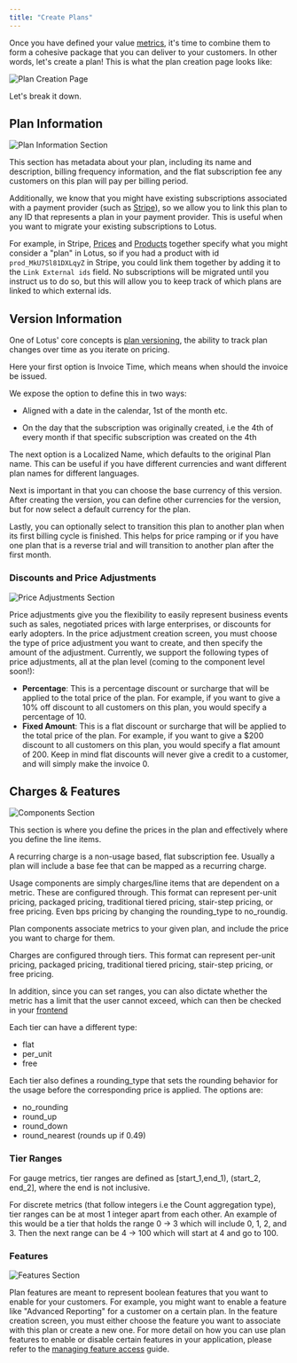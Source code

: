 ```yaml
---
title: "Create Plans"
---
```


Once you have defined your value [metrics](/metering/creating-metrics), it's
time to combine them to form a cohesive package that you can deliver to your
customers. In other words, let's create a plan! This is what the plan creation
page looks like:

![Plan Creation Page](/images/plan-management/create_plan-53a83aaa55da2a676ec6bc0025ed842f.png)

Let's break it down.

## Plan Information

![Plan Information Section](/images/plan-management/plan_info-18cd963ccb0993f03d011f221c6c3e82.png)

This section has metadata about your plan, including its name and description, billing frequency information, and the flat subscription fee any customers on this plan will pay per billing period.

Additionally, we know that you might have existing subscriptions associated with
a payment provider (such as [Stripe](/external-integrations/stripe)), so we
allow you to link this plan to any ID that represents a plan in your payment
provider. This is useful when you want to migrate your existing subscriptions to
Lotus.

For example, in Stripe, [Prices](https://stripe.com/docs/api/prices) and
[Products](https://stripe.com/docs/api/products) together specify what you might
consider a "plan" in Lotus, so if you had a product with id
`prod_MkU7Sl81DXLqyZ` in Stripe, you could link them together by adding it to
the `Link External ids` field. No subscriptions will be migrated until you
instruct us to do so, but this will allow you to keep track of which plans are
linked to which external ids.

## Version Information

One of Lotus' core concepts is [plan versioning](./versioning.md), the ability to track plan changes over time as you iterate on pricing.

Here your first option is Invoice Time, which means when should the invoice be issued.

We expose the option to define this in two ways:

- Aligned with a date in the calendar, 1st of the month etc.

- On the day that the subscription was originally created, i.e the 4th of every month if that specific subscription was created on the 4th

The next option is a Localized Name, which defaults to the original Plan name. This can be useful if you have different currencies and want different plan names for different languages.

Next is important in that you can choose the base currency of this version. After creating the version, you can define other currencies for the version, but for now select a default currency for the plan.

Lastly, you can optionally select to transition this plan to another plan when its first billing cycle is finished. This helps for price ramping or if you have one plan that is a reverse trial and will transition to another plan after the first month.

### Discounts and Price Adjustments

![Price Adjustments Section](/images/plan-management/price_adjustments-f7c55490d82d6d1085c9c81bd3f3b2ff.png)

Price adjustments give you the flexibility to easily represent business events
such as sales, negotiated prices with large enterprises, or discounts for early
adopters. In the price adjustment creation screen, you must choose the type of
price adjustment you want to create, and then specify the amount of the
adjustment. Currently, we support the following types of price adjustments, all
at the plan level (coming to the component level soon!):

- **Percentage**: This is a percentage discount or surcharge that will be
  applied to the total price of the plan. For example, if you want to give a 10%
  off discount to all customers on this plan, you would specify a percentage
  of 10.
- **Fixed Amount**: This is a flat discount or surcharge that will be applied to
  the total price of the plan. For example, if you want to give a $200 discount
  to all customers on this plan, you would specify a flat amount of 200\. Keep
  in mind flat discounts will never give a credit to a customer, and will simply
  make the invoice 0.

## Charges & Features

![Components Section](/images/plan-management/component-f5b44aa2b319b8418c9ba698b685ee4c.png)

This section is where you define the prices in the plan and effectively where you define the line items.

A recurring charge is a non-usage based, flat subscription fee. Usually a plan will include a base fee that can be mapped as a recurring charge.

Usage components are simply charges/line items that are dependent on a metric. These are configured through. This format can represent per-unit
pricing, packaged pricing, traditional tiered pricing, stair-step pricing, or
free pricing. Even bps pricing by changing the rounding_type to no_roundig.

Plan components associate metrics to your given plan, and include the price you
want to charge for them.

Charges are configured through tiers. This format can represent per-unit
pricing, packaged pricing, traditional tiered pricing, stair-step pricing, or
free pricing.

In addition, since you can set ranges, you can also dictate whether the metric
has a limit that the user cannot exceed, which can then be checked in your
[frontend](/subscription-lifecycle/managing-access)

Each tier can have a different type:

- flat
- per_unit
- free

Each tier also defines a rounding_type that sets the rounding behavior for the usage before the corresponding price is applied. The options are:

- no_rounding
- round_up
- round_down
- round_nearest (rounds up if 0.49)

### Tier Ranges

For gauge metrics, tier ranges are defined as \[start_1,end_1), (start_2,
end_2\], where the end is not inclusive.

For discrete metrics (that follow integers i.e the Count aggregation type), tier
ranges can be at most 1 integer apart from each other. An example of this would
be a tier that holds the range 0 -> 3 which will include 0, 1, 2, and 3\. Then
the next range can be 4 -> 100 which will start at 4 and go to 100.

### Features

![Features Section](/images/plan-management/feature-72d0da85a702bd716c20d3ccd357c25a.png)

Plan features are meant to represent boolean features that you want to enable
for your customers. For example, you might want to enable a feature like
"Advanced Reporting" for a customer on a certain plan. In the feature creation
screen, you must either choose the feature you want to associate with this plan
or create a new one. For more detail on how you can use plan features to enable
or disable certain features in your application, please refer to the
[managing feature access](/subscription-lifecycle/managing-access) guide.
